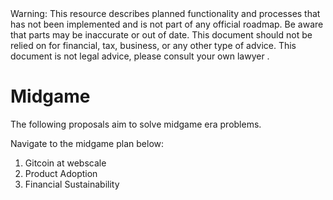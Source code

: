 
<Callout type="warning">
  Warning: This resource describes planned functionality and processes that has
  not been implemented and is not part of any official roadmap. Be aware that parts may be inaccurate or out of
  date.  This document should not be relied on for financial, tax, business, or any other type of advice.  This document is not legal advice, please consult your own lawyer .
</Callout>

# Midgame

The following proposals aim to solve midgame era problems.  

Navigate to the midgame plan below:

1. Gitcoin at webscale 
2. Product Adoption
4. Financial Sustainability




